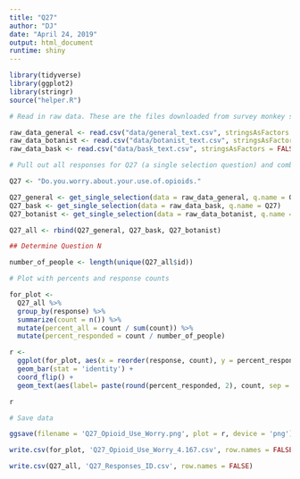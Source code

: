 ```yaml
---
title: "Q27"
author: "DJ"
date: "April 24, 2019"
output: html_document
runtime: shiny
---
```


```r
library(tidyverse)
library(ggplot2)
library(stringr)
source("helper.R")
```

```r
# Read in raw data. These are the files downloaded from survey monkey saved as a .csv

raw_data_general <- read.csv("data/general_text.csv", stringsAsFactors = FALSE)
raw_data_botanist <- read.csv("data/botanist_text.csv", stringsAsFactors = FALSE)
raw_data_bask <- read.csv("data/bask_text.csv", stringsAsFactors = FALSE)

```

```r
# Pull out all responses for Q27 (a single selection question) and combine

Q27 <- "Do.you.worry.about.your.use.of.opioids."

Q27_general <- get_single_selection(data = raw_data_general, q.name = Q27)
Q27_bask <- get_single_selection(data = raw_data_bask, q.name = Q27)
Q27_botanist <- get_single_selection(data = raw_data_botanist, q.name = Q27)

Q27_all <- rbind(Q27_general, Q27_bask, Q27_botanist)

## Determine Question N

number_of_people <- length(unique(Q27_all$id))

```

```r
# Plot with percents and response counts

for_plot <- 
  Q27_all %>%
  group_by(response) %>%
  summarize(count = n()) %>%
  mutate(percent_all = count / sum(count)) %>%
  mutate(percent_responded = count / number_of_people)

r <- 
  ggplot(for_plot, aes(x = reorder(response, count), y = percent_responded)) +
  geom_bar(stat = 'identity') +
  coord_flip() +
  geom_text(aes(label= paste(round(percent_responded, 2), count, sep = "***")))

r

```

```r
# Save data

ggsave(filename = 'Q27_Opioid_Use_Worry.png', plot = r, device = 'png')

write.csv(for_plot, 'Q27_Opioid_Use_Worry_4.167.csv', row.names = FALSE)

write.csv(Q27_all, 'Q27_Responses_ID.csv', row.names = FALSE)

```
